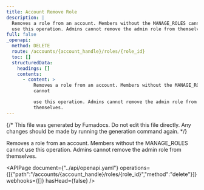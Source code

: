 ```yaml
---
title: Account Remove Role
description: |
  Removes a role from an account. Members without the MANAGE_ROLES cannot
  use this operation. Admins cannot remove the admin role from themselves.
full: false
_openapi:
  method: DELETE
  route: /accounts/{account_handle}/roles/{role_id}
  toc: []
  structuredData:
    headings: []
    contents:
      - content: >
          Removes a role from an account. Members without the MANAGE_ROLES
          cannot

          use this operation. Admins cannot remove the admin role from
          themselves.
---
```


{/* This file was generated by Fumadocs. Do not edit this file directly. Any changes should be made by running the generation command again. */}

Removes a role from an account. Members without the MANAGE_ROLES cannot
use this operation. Admins cannot remove the admin role from themselves.


<APIPage document={"../api/openapi.yaml"} operations={[{"path":"/accounts/{account_handle}/roles/{role_id}","method":"delete"}]} webhooks={[]} hasHead={false} />